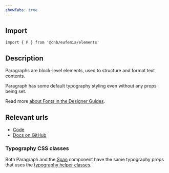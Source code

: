 ```yaml
---
showTabs: true
---
```


## Import

```tsx
import { P } from '@dnb/eufemia/elements'
```

## Description

Paragraphs are block-level elements, used to structure and format text contents.

Paragraph has some default typography styling even without any props being set.

Read more [about Fonts in the Designer Guides](/quickguide-designer/fonts/).

## Relevant urls

- [Code](https://github.com/dnbexperience/eufemia/tree/main/packages/dnb-eufemia/src/elements/paragraph)
- [Docs on GitHub](https://github.com/dnbexperience/eufemia/tree/main/packages/dnb-design-system-portal/src/docs/uilib/elements/paragraph)

### Typography CSS classes

Both Paragraph and the [Span](uilib/elements/span/) component have the same typography props that uses the [typography helper classes](uilib/typography/helper-classes/).
